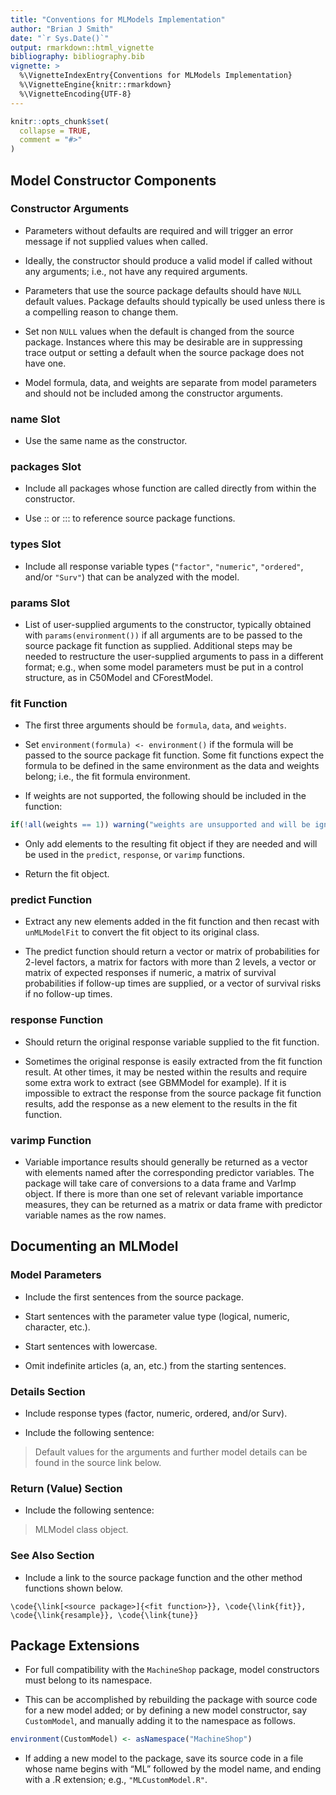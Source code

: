```yaml
---
title: "Conventions for MLModels Implementation"
author: "Brian J Smith"
date: "`r Sys.Date()`"
output: rmarkdown::html_vignette
bibliography: bibliography.bib
vignette: >
  %\VignetteIndexEntry{Conventions for MLModels Implementation}
  %\VignetteEngine{knitr::rmarkdown}
  %\VignetteEncoding{UTF-8}
---
```


```r
knitr::opts_chunk$set(
  collapse = TRUE,
  comment = "#>"
)
```


## Model Constructor Components


### Constructor Arguments

- Parameters without defaults are required and will trigger an error message if not supplied values when called.

- Ideally, the constructor should produce a valid model if called without any arguments; i.e., not have any required arguments.

- Parameters that use the source package defaults should have `NULL` default values.  Package defaults should typically be used unless there is a compelling reason to change them.

- Set non `NULL` values when the default is changed from the source package.  Instances where this may be desirable are in suppressing trace output or setting a default when the source package does not have one.

- Model formula, data, and weights are separate from model parameters and should not be included among the constructor arguments.


### name Slot

- Use the same name as the constructor.


### packages Slot

- Include all packages whose function are called directly from within the constructor.

- Use :: or ::: to reference source package functions.


### types Slot

- Include all response variable types (`"factor"`, `"numeric"`, `"ordered"`, and/or `"Surv"`) that can be analyzed with the model.


### params Slot

- List of user-supplied arguments to the constructor, typically obtained with `params(environment())` if all arguments are to be passed to the source package fit function as supplied.  Additional steps may be needed to restructure the user-supplied arguments to pass in a different format; e.g., when some model parameters must be put in a control structure, as in C50Model and CForestModel.


### fit Function

- The first three arguments should be `formula`, `data`, and `weights`.

- Set `environment(formula) <- environment()` if the formula will be passed to the source package fit function.  Some fit functions expect the formula to be defined in the same environment as the data and weights belong; i.e., the fit formula environment.

- If weights are not supported, the following should be included in the function:

```r
if(!all(weights == 1)) warning("weights are unsupported and will be ignored")
```

- Only add elements to the resulting fit object if they are needed and will be used in the `predict`, `response`, or `varimp` functions.

- Return the fit object.


### predict Function

- Extract any new elements added in the fit function and then recast with `unMLModelFit` to convert the fit object to its original class.

- The predict function should return a vector or matrix of probabilities for 2-level factors, a matrix for factors with more than 2 levels, a vector or matrix of expected responses if numeric, a matrix of survival probabilities if follow-up times are supplied, or a vector of survival risks if no follow-up times.


### response Function

- Should return the original response variable supplied to the fit function.

- Sometimes the original response is easily extracted from the fit function result.  At other times, it may be nested within the results and require some extra work to extract (see GBMModel for example).  If it is impossible to extract the response from the source package fit function results, add the response as a new element to the results in the fit function.


### varimp Function

- Variable importance results should generally be returned as a vector with elements named after the corresponding predictor variables.  The package will take care of conversions to a data frame and VarImp object.  If there is more than one set of relevant variable importance measures, they can be returned as a matrix or data frame with predictor variable names as the row names.


## Documenting an MLModel


### Model Parameters

- Include the first sentences from the source package.

- Start sentences with the parameter value type (logical, numeric, character, etc.).

- Start sentences with lowercase.

- Omit indefinite articles (a, an, etc.) from the starting sentences.


### Details Section

- Include response types (factor, numeric, ordered, and/or Surv).

- Include the following sentence:
  
> Default values for the \code{NULL} arguments and further model details can be
> found in the source link below.


### Return (Value) Section

- Include the following sentence:

> MLModel class object.


### See Also Section

- Include a link to the source package function and the other method functions shown below.

```
\code{\link[<source package>]{<fit function>}}, \code{\link{fit}},
\code{\link{resample}}, \code{\link{tune}}
```

## Package Extensions

- For full compatibility with the `MachineShop` package, model constructors must belong to its namespace.

- This can be accomplished by rebuilding the package with source code for a new model added; or by defining a new model constructor, say `CustomModel`, and manually adding it to the namespace as follows.

```r
environment(CustomModel) <- asNamespace("MachineShop")
```

- If adding a new model to the package, save its source code in a file whose name begins with "ML" followed by the model name, and ending with a .R extension; e.g., `"MLCustomModel.R"`.
